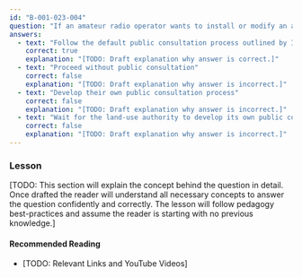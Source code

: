 ```yaml
---
id: "B-001-023-004"
question: "If an amateur radio operator wants to install or modify an antenna system and the local land-use authority has no approval process, what must the amateur radio operator do?"
answers:
  - text: "Follow the default public consultation process outlined by Innovation, Science and Economic Development Canada"
    correct: true
    explanation: "[TODO: Draft explanation why answer is correct.]"
  - text: "Proceed without public consultation"
    correct: false
    explanation: "[TODO: Draft explanation why answer is incorrect.]"
  - text: "Develop their own public consultation process"
    correct: false
    explanation: "[TODO: Draft explanation why answer is incorrect.]"
  - text: "Wait for the land-use authority to develop its own public consultation process"
    correct: false
    explanation: "[TODO: Draft explanation why answer is incorrect.]"
---
```


### Lesson

[TODO: This section will explain the concept behind the question in detail. Once drafted the reader will understand all necessary concepts to answer the question confidently and correctly. The lesson will follow pedagogy best-practices and assume the reader is starting with no previous knowledge.]

#### Recommended Reading

- [TODO: Relevant Links and YouTube Videos]
